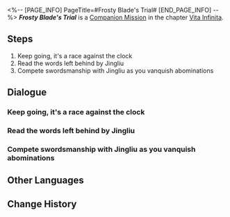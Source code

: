<%-- [PAGE_INFO]
PageTitle=#Frosty Blade's Trial#
[END_PAGE_INFO] --%>
{{Stub|Dialogue.}}
{{Mission Infobox
|id            = 2020315
|title         = 
|image         = <!--Mission Frosty Blade's Trial.png-->
|type          = Companion
|event_name    = 
|chapter       = Vita Infinita (Companion Mission Chapter)
|requirements  = [[Companion Mission]] ''[[Frosty Blade's Trial]]'' completed
|summary       = <!--official mission summary from Fate's Atlas-->
|characters    = Jingliu; Jingliu's Note; Trailblazer; Yanqing
|startLocation = [[The Xianzhou Luofu]] - [[<!--starting area-->]]
|world         = The Xianzhou Luofu
|area          = <!--starting area-->
|prev          = 
|next          = 
|rewards       = Trailblaze EXP*350; Stellar Jade*100; Traveler's Guide*5; Refined Aether*5; "Blade Abracadabra"*1 { text = "Blade Abracadabra" }; Credit*50,000
}}
'''''Frosty Blade's Trial''''' is a [[Companion Mission]] in the chapter [[Vita Infinita (Companion Mission Chapter)|Vita Infinita]].

==Steps==
# Keep going, it's a race against the clock
# Read the words left behind by Jingliu
# Compete swordsmanship with Jingliu as you vanquish abominations

<!--
==Gameplay Notes==

--><!--
==Trial Character==

-->
==Dialogue==
{{Stub Dialogue}}
{{Dialogue Start}}
:{{tx}}
{{Dialogue End}}

===Keep going, it's a race against the clock===
{{Mission Description|type=companion|location=<!--to be added-->|update|I have just killed an abomination, but Ms. Jingliu has already disappeared. That was quick! I didn't see it coming. As the general's retainer, how could I lose to her? I need to hurry.}}
{{Dialogue Start}}
:{{tx}}
{{Dialogue End}}

===Read the words left behind by Jingliu===
{{Mission Description|type=companion|location=<!--to be added-->|update|This is the end of the competition, Jingliu won. She challenges me to a bout of sword fight. Every time I try to go on the offense, she would be a step ahead of me. This lady doesn't seem to be satisfied with her achievement this whole way and wanted me to take an attack from her. I&mdash;I thought I would be the one to become the Sword Champion, but I didn't expect myself to be utterly decimated in this way.<br />In the last moment, I took her attack, her Killing Intent shook me to my core. Thank the heavens, it must be because I have never slacked in my training that I managed to survive. With someone like this on the Xianzhou, I must report it to the general...}}
{{Dialogue Start}}
:{{tx}}
{{Dialogue End}}

===Compete swordsmanship with Jingliu as you vanquish abominations===
{{Mission Description|type=companion|location=<!--to be added-->|update|The lady, Ms. Jingliu, has been exposed by me and stopped pretending to be blind. She seems to have arrived at the Luofu to find Blade. What's more strange is her seeming closeness with the general.<br />Ms. Jingliu kept wanting me to bring her along to find Blade. As a Cloud Knight myself, how could I reveal restricted information? The lady wanted to compete with me in swordplay. Great timing. I'll have her know not to look down on the talent pool on the Luofu.}}
{{Dialogue Start}}
:{{tx}}
{{Dialogue End}}

==Other Languages==
{{Other Languages
|en   = Frosty Blade's Trial
|zhs  = 霜刃一试
|zht  = 霜刃一試
|ja   = 霜刃一試し
|ko   = 서늘한 칼날의 시련
|es   = Una investigación afilada
|fr   = Épreuve de la lame du givre
|ru   = Испытание ледяного клинка
|th   = บททดสอบแห่งคมดาบน้ำแข็ง
|vi   = Thử Thách Lưỡi Băng
|de   = Prüfung der Frostklinge
|id   = Percobaan Pedang Salju
|pt   = Teste da Lâmina Glacial
}}

==Change History==
{{Change History|1.1}}

